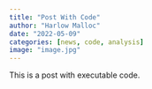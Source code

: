 ```yaml
---
title: "Post With Code"
author: "Harlow Malloc"
date: "2022-05-09"
categories: [news, code, analysis]
image: "image.jpg"
---
```


This is a post with executable code.

